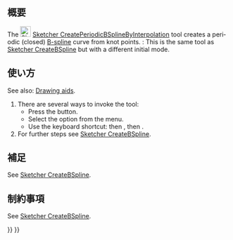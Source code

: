 <languages/>

{{Docnav/ja
|[[Sketcher_CreateBSplineByInterpolation/ja|ノットによるBスプライン]]
|[[Sketcher_ToggleConstruction/ja|構築ジオメトリの切り替え]]
|[[Sketcher_Workbench/ja|スケッチャーワークベンチ]]
|IconL=Sketcher_CreateBSplineByInterpolation.svg
|IconR=Sketcher_ToggleConstruction.svg
|IconC=Workbench_Sketcher.svg
}}

{{GuiCommand/ja
|Name=Sketcher CreatePeriodicBSplineByInterpolation
|Name/ja=スケッチャー・ノットによる周期的なBスプライン
|MenuLocation=スケッチ → スケッチャージオメトリ → ノットによる周期的なBスプライン
|Workbenches=[[Sketcher_Workbench/ja|スケッチャー]]
|Shortcut={{KEY|G}} {{KEY|B}} {{KEY|O}}
|Version=0.21
|SeeAlso=[[Sketcher_CreateBSpline/ja|スケッチャー・制御点によるBスプライン]]
}}

<span id="Description"></span>
== 概要 ==

<div lang="en" dir="ltr" class="mw-content-ltr">
The [[Image:Sketcher_CreatePeriodicBSplineByInterpolation.svg|24px]] [[Sketcher_CreatePeriodicBSplineByInterpolation|Sketcher CreatePeriodicBSplineByInterpolation]] tool creates a periodic (closed) [[B-Splines|B-spline]] curve from knot points. {{Version|1.0}}: This is the same tool as [[Sketcher_CreateBSpline|Sketcher CreateBSpline]] but with a different initial mode.
</div>

<span id="Usage"></span>
== 使い方 ==

<div lang="en" dir="ltr" class="mw-content-ltr">
See also: [[Sketcher_Workbench#Drawing_aids|Drawing aids]].
</div>

<div lang="en" dir="ltr" class="mw-content-ltr">
# There are several ways to invoke the tool:
#* Press the {{Button|[[Image:Sketcher_CreatePeriodicBSplineByInterpolation.svg|16px]] [[Sketcher_CreatePeriodicBSplineByInterpolation|Periodic B-Spline From Knots]]}} button.
#* Select the {{MenuCommand|Sketch → Geometries → [[Image:Sketcher_CreatePeriodicBSplineByInterpolation.svg|16px]] Periodic B-Spline From Knots}} option from the menu.
#* Use the keyboard shortcut: {{KEY|G}} then {{KEY|B}}, then {{KEY|O}}.
# For further steps see [[Sketcher_CreateBSpline#Usage|Sketcher CreateBSpline]].
</div>

<span id="Notes"></span>
== 補足 ==

<div lang="en" dir="ltr" class="mw-content-ltr">
See [[Sketcher_CreateBSpline#Notes|Sketcher CreateBSpline]].
</div>

<span id="Limitations"></span>
== 制約事項 == 

<div lang="en" dir="ltr" class="mw-content-ltr">
See [[Sketcher_CreateBSpline#Limitations|Sketcher CreateBSpline]].
</div>


{{Docnav/ja
|[[Sketcher_CreateBSplineByInterpolation/ja|ノットによるBスプライン]]
|[[Sketcher_ToggleConstruction/ja|構築ジオメトリの切り替え]]
|[[Sketcher_Workbench/ja|スケッチャーワークベンチ]]
|IconL=Sketcher_CreateBSplineByInterpolation.svg
|IconR=Sketcher_ToggleConstruction.svg
|IconC=Workbench_Sketcher.svg
}}

{{Sketcher_Tools_navi{{#translation:}}}}
{{Userdocnavi{{#translation:}}}}